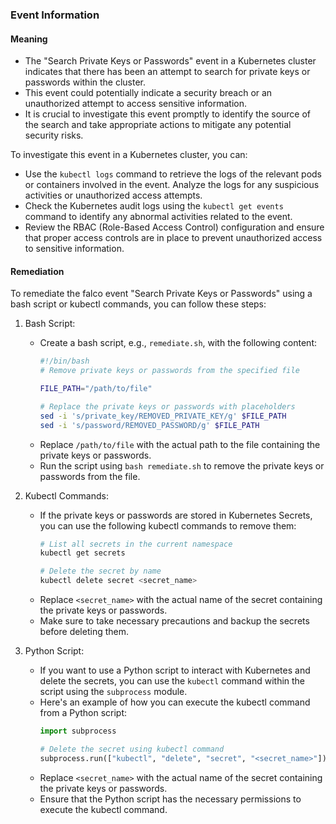 
### Event Information

#### Meaning

- The "Search Private Keys or Passwords" event in a Kubernetes cluster indicates that there has been an attempt to search for private keys or passwords within the cluster.
- This event could potentially indicate a security breach or an unauthorized attempt to access sensitive information.
- It is crucial to investigate this event promptly to identify the source of the search and take appropriate actions to mitigate any potential security risks.

To investigate this event in a Kubernetes cluster, you can:
- Use the `kubectl logs` command to retrieve the logs of the relevant pods or containers involved in the event. Analyze the logs for any suspicious activities or unauthorized access attempts.
- Check the Kubernetes audit logs using the `kubectl get events` command to identify any abnormal activities related to the event.
- Review the RBAC (Role-Based Access Control) configuration and ensure that proper access controls are in place to prevent unauthorized access to sensitive information.

#### Remediation

To remediate the falco event "Search Private Keys or Passwords" using a bash script or kubectl commands, you can follow these steps:

1. Bash Script:
   - Create a bash script, e.g., `remediate.sh`, with the following content:
     ```bash
     #!/bin/bash
     # Remove private keys or passwords from the specified file

     FILE_PATH="/path/to/file"

     # Replace the private keys or passwords with placeholders
     sed -i 's/private_key/REMOVED_PRIVATE_KEY/g' $FILE_PATH
     sed -i 's/password/REMOVED_PASSWORD/g' $FILE_PATH
     ```
   - Replace `/path/to/file` with the actual path to the file containing the private keys or passwords.
   - Run the script using `bash remediate.sh` to remove the private keys or passwords from the file.

2. Kubectl Commands:
   - If the private keys or passwords are stored in Kubernetes Secrets, you can use the following kubectl commands to remove them:
     ```bash
     # List all secrets in the current namespace
     kubectl get secrets

     # Delete the secret by name
     kubectl delete secret <secret_name>
     ```
   - Replace `<secret_name>` with the actual name of the secret containing the private keys or passwords.
   - Make sure to take necessary precautions and backup the secrets before deleting them.

3. Python Script:
   - If you want to use a Python script to interact with Kubernetes and delete the secrets, you can use the `kubectl` command within the script using the `subprocess` module.
   - Here's an example of how you can execute the kubectl command from a Python script:
     ```python
     import subprocess

     # Delete the secret using kubectl command
     subprocess.run(["kubectl", "delete", "secret", "<secret_name>"])
     ```
   - Replace `<secret_name>` with the actual name of the secret containing the private keys or passwords.
   - Ensure that the Python script has the necessary permissions to execute the kubectl command.

